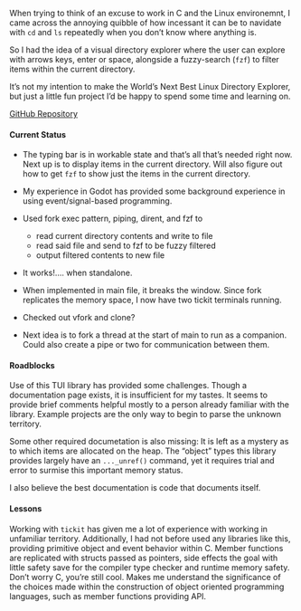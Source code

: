 

::::::{.grid}
:::{.g-col-10 .g-start-2}

When trying to think of an excuse to work in C and the Linux environemnt, I came across the 
annoying quibble of how incessant it can be to navidate with `cd` and `ls` repeatedly when you 
don't know where anything is. 

So I had the idea of a visual directory explorer where the user can explore with arrows keys, enter or space, alongside a fuzzy-search (`fzf`) to filter items within the current directory. 

It's not my intention to make the World's Next Best Linux Directory Explorer, but just a little fun project
I'd be happy to spend some time and learning on.

[GitHub  Repository <i class="bi bi-github"></i>](https://github.com/etscheelk/dirview)

:::
::::::

#### Current Status

::::::{.grid}
:::{.g-col-8 .g-start-3}

* The typing bar is in workable state and that's all that's needed right now. Next up is to display items in the current directory. Will also figure out how to get `fzf` to show just the items in the current directory.

* My experience in Godot has provided some background experience in using event/signal-based programming. 

* Used fork exec pattern, piping, dirent, and fzf to
  * read current directory contents and write to file
  * read said file and send to fzf to be fuzzy filtered
  * output filtered contents to new file
* It works!.... when standalone.
* When implemented in main file, it breaks the window. Since fork replicates the memory space, I now have two tickit terminals running.
* Checked out vfork and clone?
* Next idea is to fork a thread at the start of main to run as a companion. Could also create a pipe or two for communication between them. 

:::
::::::


#### Roadblocks

::::::{.grid}
:::{.g-col-8 .g-start-3}

Use of this TUI library has provided some challenges. 
Though a documentation page exists, it is insufficient for my tastes. 
It seems to provide brief comments helpful mostly to a person already familiar with the library.
Example projects are the only way to begin to parse the unknown territory. 

Some other required documetation is also missing: It is left as a mystery as to which items are allocated on the heap. The "object" types this library provides largely have an `..._unref()` command, yet it requires trial and error to surmise this important memory status.

I also believe the best documentation is code that documents itself.

:::
::::::

#### Lessons

::::::{.grid}
:::{.g-col-8 .g-start-3}

Working with `tickit` has given me a lot of experience with working 
in unfamiliar territory. Additionally, I had not before used any libraries like this,
providing primitive object and event behavior within C. 
Member functions are replicated with structs passed as pointers, side effects the goal with 
little safety save for the compiler type checker and runtime memory safety. Don't worry C, 
you're still cool.
Makes me understand the significance of the choices made within the construction of
object oriented programming languages, such as member functions providing API. 

:::
::::::
